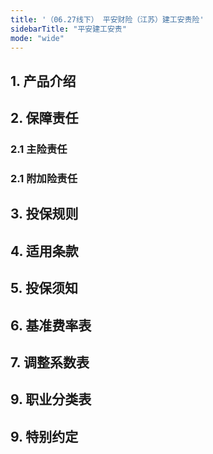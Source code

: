 ```yaml
---
title: '（06.27线下） 平安财险（江苏）建工安责险'
sidebarTitle: "平安建工安责"
mode: "wide"
---
```


## 1. 产品介绍

## 2. 保障责任

### 2.1 主险责任

### 2.1 附加险责任

## 3. 投保规则

## 4. 适用条款

## 5. 投保须知

## 6. 基准费率表

## 7. 调整系数表

## 9. 职业分类表

## 9. 特别约定
